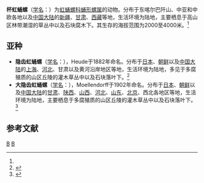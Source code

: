 {{Speciesbox
| taxon = Pupilla cupa
| binomial_authority = (Jan, 1820)<ref name='id10972'>{{cite web| url =http://www.bioinfo.cn/db05/BjdwSpecies.php?action=view&id=10972| title =杯虹蛹螺| work =《中国动物物种编目数据库》| publisher =中国科学院微生物研究所| author =中国科学院动物研究所| accessdate =2009-04-28| deadurl =yes| archiveurl =https://web.archive.org/web/20160305011918/http://www.bioinfo.cn/db05/BjdwSpecies.php?action=view&id=10972| archivedate =2016-03-05}}</ref>
}}

'''杯虹蛹螺'''（[[学名|学名]]：{{lang|la|''Pupilla cupa''}}）为[[虹蛹螺科|虹蛹螺科]][[蛹形螺属|蛹形螺属]]的动物。分布于东喀尔巴阡山、中亚和中欧各地以及[[中国大陆|中国大陆]]的[[新疆|新疆]]、[[甘肃|甘肃]]、[[西藏|西藏]]等地，生活环境为陆地，主要栖息于高山区林带潮湿的草丛中以及石块腐木下。其生存的海拔范围为2000至4000米。<ref name='id10972'/>

==亚种==
*'''隐齿虹蛹螺'''（[[学名|学名]]：{{lang|la|''Pupilla Cryptodon cryptodon''}}），Heude于1882年命名。分布于[[日本|日本]]、[[朝鲜|朝鲜]]以及[[中国大陆|中国大陆]]的[[上海|上海]]、[[河北|河北]]、甘肃以及黄河沿岸地区等地，生活环境为陆地，多见于多腐殖质的山区丘陵的灌木草丛中以及石块落叶下。<ref name='id10973'>{{cite web| url =http://www.bioinfo.cn/db05/BjdwSpecies.php?action=view&id=10973| title =隐齿虹蛹螺| work =《中国动物物种编目数据库》| publisher =中国科学院微生物研究所| author =中国科学院动物研究所| accessdate =2009-04-28| deadurl =yes| archiveurl =https://web.archive.org/web/20160305084503/http://www.bioinfo.cn/db05/BjdwSpecies.php?action=view&id=10973| archivedate =2016-03-05}}</ref>
*'''大隐齿虹蛹螺'''（[[学名|学名]]：{{lang|la|''Pupilla Cryptodon grandis''}}），Moellendorff于1902年命名。分布于[[日本|日本]]、[[朝鲜|朝鲜]]以及[[中国大陆|中国大陆]]的[[甘肃|甘肃]]、[[陕西|陕西]]、[[山西|山西]]、[[河北|河北]]、[[山东|山东]]、[[北京|北京]]、西北各地区等地，生活环境为陆地，主要栖息于多腐殖质的山区丘陵的灌木草丛中以及石块落叶下。<ref name='id10974'>{{cite web| url =http://www.bioinfo.cn/db05/BjdwSpecies.php?action=view&id=10974| title =大隐齿虹蛹螺| work =《中国动物物种编目数据库》| publisher =中国科学院微生物研究所| author =中国科学院动物研究所| accessdate =2009-04-28| deadurl =yes| archiveurl =https://web.archive.org/web/20160305081139/http://www.bioinfo.cn/db05/BjdwSpecies.php?action=view&id=10974| archivedate =2016-03-05}}</ref>

== 参考文献 ==
{{reflist}}

{{taxonbar}}
[[Category:_1820年描述的动物|B]]
[[Category:蛹形螺属|B]]
